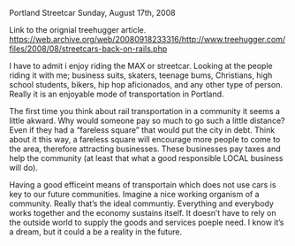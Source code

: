 Portland Streetcar
Sunday, August 17th, 2008

Link to the orignial treehugger article. https://web.archive.org/web/20080918233316/http://www.treehugger.com/files/2008/08/streetcars-back-on-rails.php

I have to admit i enjoy riding the MAX or streetcar. Looking at the people riding it with me; business suits, skaters, teenage bums, Christians, high school students, bikers, hip hop aficionados, and any other type of person. Really it is an enjoyable mode of transportation in Portland.

The first time you think about rail transportation in a community it seems a little akward. Why would someone pay so much to go such a little distance? Even if they had a “fareless square” that would put the city in debt. Think about it this way, a fareless square will encourage more people to come to the area, therefore attracting businesses. These businesses pay taxes and help the community (at least that what a good responsible LOCAL business will do).

Having a good efficeint means of transportain which does not use cars is key to our future communities. Imagine a nice working organism of a community. Really that’s the ideal communtiy. Everything and everybody works together and the economy sustains itself. It doesn’t have to rely on the outside world to supply the goods and services poeple need. I know it’s a dream, but it could a be a reality in the future.
